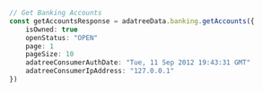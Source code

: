 ```typescript index.ts
// Get Banking Accounts
const getAccountsResponse = adatreeData.banking.getAccounts({
    isOwned: true
    openStatus: "OPEN"
    page: 1
    pageSize: 10
    adatreeConsumerAuthDate: "Tue, 11 Sep 2012 19:43:31 GMT"
    adatreeConsumerIpAddress: "127.0.0.1"
})
```